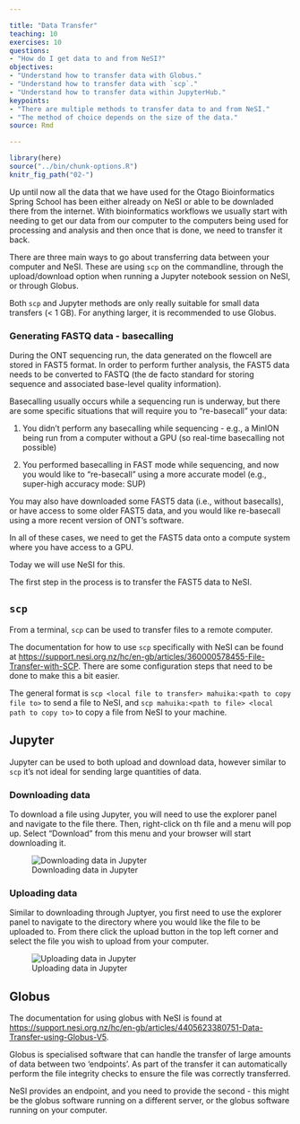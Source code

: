 ```yaml
---

title: "Data Transfer"
teaching: 10
exercises: 10
questions:
- "How do I get data to and from NeSI?"
objectives:
- "Understand how to transfer data with Globus."
- "Understand how to transfer data with `scp`."
- "Understand how to transfer data within JupyterHub."
keypoints:
- "There are multiple methods to transfer data to and from NeSI."
- "The method of choice depends on the size of the data."
source: Rmd

---
```


```r
library(here)
source("../bin/chunk-options.R")
knitr_fig_path("02-")
```

Up until now all the data that we have used for the Otago Bioinformatics Spring School has been either already on NeSI or able to be downladed there from the internet. 
With bioinformatics workflows we usually start with needing to get our data from our computer to the computers being used for processing and analysis and then once that is done, we need to transfer it back.

There are three main ways to go about transferring data between your computer and NeSI. These are using `scp` on the commandline, through the upload/download option when running a Jupyter notebook session on NeSI, or through Globus.

Both `scp` and Jupyter methods are only really suitable for small data transfers (< 1 GB). For anything larger, it is recommended to use Globus.

### Generating FASTQ data - basecalling

During the ONT sequencing run, the data generated on the flowcell are stored in FAST5 format. In order to perform further analysis, the FAST5 data 
needs to be converted to FASTQ (the de facto standard for storing sequence and associated base-level quality information).  

Basecalling usually occurs while a sequencing run is underway, but there are some specific situations that will require you to "re-basecall" your data:

1. You didn't perform any basecalling while sequencing - e.g., a MinION being run from a computer without a GPU (so real-time basecalling not possible)

2. You performed basecalling in FAST mode while sequencing, and now you would like to "re-basecall" using a more accurate model (e.g., super-high accuracy mode: SUP)

You may also have downloaded some FAST5 data (i.e., without basecalls), or have access to some older FAST5 data, and you would like re-basecall using a more recent version of ONT's software.

In all of these cases, we need to get the FAST5 data onto a compute system where you have access to a GPU.

Today we will use NeSI for this. 

The first step in the process is to transfer the FAST5 data to NeSI.



## `scp`

From a terminal, `scp` can be used to transfer files to a remote computer.

The documentation for how to use `scp` specifically with NeSI can be found at [https://support.nesi.org.nz/hc/en-gb/articles/360000578455-File-Transfer-with-SCP](https://support.nesi.org.nz/hc/en-gb/articles/360000578455-File-Transfer-with-SCP). There are some configuration steps that need to be done to make this a bit easier.

The general format is `scp <local file to transfer> mahuika:<path to copy file to>` to send a file to NeSI, and `scp mahuika:<path to file> <local path to copy to>` to copy a file from NeSI to your machine.

## Jupyter

Jupyter can be used to both upload and download data, however similar to `scp` it's not ideal for sending large quantities of data.

### Downloading data

To download a file using Jupyter, you will need to use the explorer panel and navigate to the file there. Then, right-click on th file and a menu will pop up. Select "Download" from this menu and your browser will start downloading it.

![Downloading data in Jupyter](../fig/02-jupyter-download-circled.png)

### Uploading data

Similar to downloading through Juptyer, you first need to use the explorer panel to navigate to the directory where you would like the file to be uploaded to. From there click the upload button in the top left corner and select the file you wish to upload from your computer.

![Uploading data in Jupyter](../fig/02-jupyter-upload-circled.png)

## Globus

The documentation for using globus with NeSI is found at [https://support.nesi.org.nz/hc/en-gb/articles/4405623380751-Data-Transfer-using-Globus-V5](https://support.nesi.org.nz/hc/en-gb/articles/4405623380751-Data-Transfer-using-Globus-V5).

Globus is specialised software that can handle the transfer of large amounts of data between two 'endpoints'. As part of the transfer it can automatically perform the file integrity checks to ensure the file was correctly transferred.

NeSI provides an endpoint, and you need to provide the second - this might be the globus software running on a different server, or the globus software running on your computer.